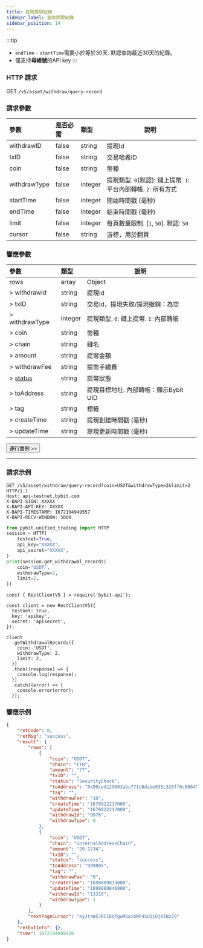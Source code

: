 ```yaml
---
title: 查詢提現紀錄
sidebar_label: 查詢提現紀錄
sidebar_position: 14
---
```


:::tip
* `endTime` - `startTime`需要小於等於30天. 默認查詢最近30天的紀錄。
* 僅支持**母帳號**的API key
:::

### HTTP 請求
GET `/v5/asset/withdraw/query-record`

### 請求參數
| 參數 | 是否必需 | 類型 | 說明|
|:----- |:-------|:-----|------ |
|withdrawID |false |string |提現Id |
|txID |false |string |交易哈希ID |
|coin |false |string |幣種 |
|withdrawType |false |integer |提現類型. `0`(默認): 鏈上提幣. `1`: 平台內部轉帳. `2`: 所有方式|
|startTime |false |integer |開始時間戳 (毫秒) |
|endTime |false |integer |結束時間戳 (毫秒) |
|limit |false |integer |每頁數量限制. [`1`, `50`]. 默認: `50`|
|cursor |false |string |游標，用於翻頁|

### 響應參數
| 參數 | 類型 | 說明|
|:----- |:-----|----- |
|rows |array|Object |
|> withdrawId |string |提現Id |
|> txID |string |交易Id，提現失敗/提現撤銷：為空 |
|> withdrawType |integer |提現類型. `0`: 鏈上提幣. `1`: 內部轉帳|
|> coin |string |幣種 |
|> chain |string |鏈名 |
|> amount |string |提幣金額 |
|> withdrawFee |string |提幣手續費 |
|> [status](../../enum#withdrawstatus) |string |提幣狀態 |
|> toAddress |string |提現目標地址. 內部轉帳：顯示Bybit UID |
|> tag |string |標籤 |
|> createTime |string |提現創建時間戳 (毫秒) |
|> updateTime |string |提現更新時間戳 (毫秒) |

<a href="/api-explorer/v5/asset/withdraw-record"><Button>運行實例 >></Button></a>

---

### 請求示例

<Tabs groupId="programming-languages">
<TabItem value="http" label="HTTP">

```http
GET /v5/asset/withdraw/query-record?coin=USDT&withdrawType=2&limit=2 HTTP/1.1
Host: api-testnet.bybit.com
X-BAPI-SIGN: XXXXX
X-BAPI-API-KEY: XXXXX
X-BAPI-TIMESTAMP: 1672194949557
X-BAPI-RECV-WINDOW: 5000
```

</TabItem>
<TabItem value="python" label="Python">

```python
from pybit.unified_trading import HTTP
session = HTTP(
    testnet=True,
    api_key="XXXXX",
    api_secret="XXXXX",
)
print(session.get_withdrawal_records(
    coin="USDT",
    withdrawType=2,
    limit=2,
))
```

</TabItem>

<TabItem value="Node" label="Node.js">

```n4js
const { RestClientV5 } = require('bybit-api');

const client = new RestClientV5({
  testnet: true,
  key: 'apikey',
  secret: 'apisecret',
});

client
  .getWithdrawalRecords({
    coin: 'USDT',
    withdrawType: 2,
    limit: 2,
  })
  .then((response) => {
    console.log(response);
  })
  .catch((error) => {
    console.error(error);
  });
```

</TabItem>
</Tabs>

### 響應示例

```json
{
    "retCode": 0,
    "retMsg": "success",
    "result": {
        "rows": [
            {
                "coin": "USDT",
                "chain": "ETH",
                "amount": "77",
                "txID": "",
                "status": "SecurityCheck",
                "toAddress": "0x99ced129603abc771c0dabe935c326ff6c86645d",
                "tag": "",
                "withdrawFee": "10",
                "createTime": "1670922217000",
                "updateTime": "1670922217000",
                "withdrawId": "9976",
                "withdrawType": 0
            },
            {
                "coin": "USDT",
                "chain": "internalAddressChain",
                "amount": "20.1234",
                "txID": "",
                "status": "success",
                "toAddress": "999805",
                "tag": "",
                "withdrawFee": "0",
                "createTime": "1698889833000",
                "updateTime": "1698889846000",
                "withdrawId": "13310",
                "withdrawType": 1
            }
        ],
        "nextPageCursor": "eyJtaW5JRCI6OTgwMSwibWF4SUQiOjk5NzZ9"
    },
    "retExtInfo": {},
    "time": 1672194949928
}
```
